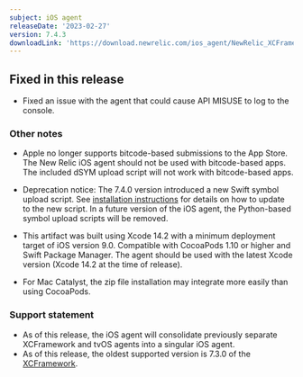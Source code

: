 ```yaml
---
subject: iOS agent
releaseDate: '2023-02-27'
version: 7.4.3
downloadLink: 'https://download.newrelic.com/ios_agent/NewRelic_XCFramework_Agent_7.4.3.zip'
---
```


## Fixed in this release

* Fixed an issue with the agent that could cause API MISUSE to log to the console.

### Other notes
* Apple no longer supports bitcode-based submissions to the App Store. The New Relic iOS agent should not be used with bitcode-based apps. The included dSYM upload script will not work with bitcode-based apps.

* Deprecation notice: The 7.4.0 version introduced a new Swift symbol upload script. See [installation instructions](/docs/mobile-monitoring/new-relic-mobile-ios/installation/spm-installation#configure-using-swift-package-manager) for details on how to update to the new script. In a future version of the iOS agent, the Python-based symbol upload scripts will be removed.
* This artifact was built using Xcode 14.2 with a minimum deployment target of iOS version 9.0. Compatible with CocoaPods 1.10 or higher and Swift Package Manager. The agent should be used with the latest Xcode version (Xcode 14.2 at the time of release).
* For Mac Catalyst, the zip file installation may integrate more easily than using CocoaPods.

### Support statement

* As of this release, the iOS agent will consolidate previously separate XCFramework and tvOS agents into a singular iOS agent. 
* As of this release, the oldest supported version is 7.3.0 of the [XCFramework](/docs/release-notes/mobile-release-notes/xcframework-release-notes/xcframework-agent-730).

